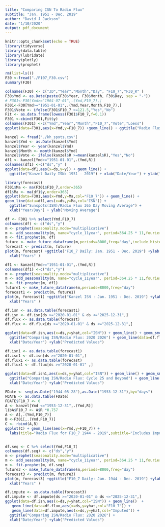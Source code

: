 ```yaml
---
title: "Comparing ISN To Radio Flux"
subtitle: "Jan. 1951 - Dec. 2019"
author: "David J Jackson"
date: "1/10/2020"
output: pdf_document
---
```


```r
knitr::opts_chunk$set(echo = TRUE)
library(tidyverse)
library(data.table)
library(lubridate)
library(plotly)
library(prophet)
```
```r
rm(list=ls())
F30 <-fread("./F107_F30.csv")
summary(F30)

colnames(F30) <- c("JD","Year","Month","Day", "F10_7","F30_R" )
F30$Ymd <- as.Date(paste(F30$Year, F30$Month, F30$Day, sep = "-"))
# F301<-F30[Ymd>="1964-07-01",.(Ymd,F10_7),]
F301<-F30[Ymd>="1951-01-01",.(Ymd,Year,Month,F10_7),]
F301$Vote <- ifelse(F301$F10_7 >=121.5,"Yes","No")
Fit <- as.data.frame(lowess(F301$F10_7,f=0.1))
F301 <-cbind(F301,Fit$y)
colnames(F301) <-c("Ymd","Year","Month","F10_7","Vote","Loess")
ggplot(data=F301,aes(x=Ymd,y=F10_7)) +geom_line() + ggtitle("Radio Flux F19_7: 1951 - 2019")
```

```r
kanzel <- fread("./kh_spots.csv")
kanzel$Ymd <- as.Date(kanzel$Ymd)
kanzel$Year <- year(kanzel$Ymd)
kanzel$Month <- month(kanzel$Ymd)
kanzel$Vote <- ifelse(kanzel$R >=mean(kanzel$R),"Yes","No")
df1 <- kanzel[Ymd>="1951-01-01",.(Ymd,R)]
colnames(df1) <-c("ds","y" )
ggplot(data=df1,aes(x=ds,y=y)) + geom_line() + 
  ggtitle("Kanzel Daily ISN: 1951 - 2019") + xlab("Date/Year") + ylab("Daily  ISN")
```
```r
library(forecast)
F301$Ma <- ma(F301$F10_7,order=365)
df1$Ma <- ma(df1$y,order=365)
ggplot(data=F301,aes(x=Ymd,y=Ma,col="F10_7")) + geom_line() +
geom_line(data=df1,aes(x=ds,y=Ma,col="ISN")) + 
  ggtitle("Sunspots(ISN)/Radio Flux 365 Day Moving Average") +
  xlab("Year/Day") + ylab("Moving Average")
```
```r
df <- F301 %>% select(Ymd,F10_7)
colnames(df) <- c("ds","y")
m <- prophet(seasonality.mode="multiplicative")
m <- add_seasonality(m, name="cycle_11year", period=364.25 * 11,fourier.order=5)
m <- fit.prophet(m, df)
future <- make_future_dataframe(m,periods=8000,freq="day",include_history = TRUE)
forecast <- predict(m, future)
plot(m, forecast) +ggtitle("F10_7 Daily: Jan. 1951 - Dec. 2019") +ylab("Predicted Days w/ F10_7") +
  xlab("Years" ) 
```
```r
df1 <- kanzel[Ymd>="1951-01-01",.(Ymd,R)]
colnames(df1) <-c("ds","y")
m <- prophet(seasonality.mode="multiplicative")
m <- add_seasonality(m, name="cycle_11year", period=364.25 * 11,fourier.order=5)
m <- fit.prophet(m, df1)
future1 <- make_future_dataframe(m,periods=8000,freq="day")
forecast1 <- predict(m, future1)
plot(m, forecast1) +ggtitle("Kanzel ISN : Jan. 1951 - Dec. 2019") +ylab("Predicted ISN") +
  xlab("Years" ) 
```
```r
df.isn <- as.data.table(forecast1)
df.isn <- df.isn[ds >="2020-01-01" & ds <="2025-12-31",]
df.flux <- as.data.table(forecast)
df.flux <- df.flux[ds >="2020-01-01" & ds <="2025-12-31",]

ggplot(data=df.isn,aes(x=ds,y=yhat,col="ISN")) + geom_line() + geom_smooth(method="glm") +
  ggtitle("Comparing ISN/Radio Flux: 2020 2026") + geom_line(data=df.flux,aes(x=ds,y=yhat,col="F10_7")) +
  xlab("Date/Year") +ylab("Predicted Values")

```
```r
df.isn1 <- as.data.table(forecast1)
df.isn1 <- df.isn[ds >="2020-01-01",]
df.flux1 <- as.data.table(forecast)
df.flux1 <- df.flux[ds >="2020-01-01" ,]

ggplot(data=df.isn1,aes(x=ds,y=yhat,col="ISN")) + geom_line() + geom_smooth(method="glm") +
  ggtitle("Comparing ISN/Radio Flux: Cycle 25 and Beyond") + geom_line(data=df.flux1,aes(x=ds,y=yhat,col="F10_7")) +
  xlab("Date/Year") +ylab("Predicted Values")
```

```r
FDate <- seq(as.Date("1944-05-28"),as.Date("1953-12-31"),by="days")
FDATE <- as.data.table(FDate)
FDATE$F10_7 <- 0
A <- kanzel[Ymd <="1953-12-31",.(Ymd,R)]
libA$F10_7 <- A$R *0.757
A <- A[,.(Ymd,F10_7)]
B <-F301[,.(Ymd,F10_7)]
C <- rbind(A,B)
ggplot(C) + geom_line(aes(x=Ymd,y=F10_7)) +
  labs(title="Radio Flux for F10_7 1944 - 2019",subtitle="Includes Imputed data from 1944 - 1954")
  
```


```r
df.seq <- C %>% select(Ymd,F10_7)
colnames(df.seq) <- c("ds","y")
m <- prophet(seasonality.mode="multiplicative")
m <- add_seasonality(m, name="cycle_11year", period=364.25 * 11,fourier.order=5)
m <- fit.prophet(m, df.seq)
future3 <- make_future_dataframe(m,periods=8000,freq="day")
forecast3 <- predict(m, future3)
plot(m, forecast3) +ggtitle("F10_7 Daily: Jan. 1944 - Dec. 2019") +ylab("Predicted Days w/ F10_7") +
  xlab("Years" ) 
```
```r
df.impute <- as.data.table(forecast3)
df.impute <- df.impute[ds >="2020-01-01" & ds <="2025-12-31",]
ggplot(data=df.isn,aes(x=ds,y=yhat,col="ISN")) + geom_line()  +
   geom_line(data=df.flux,aes(x=ds,y=yhat,col="F10_7")) + 
   geom_line(data=df.impute,aes(x=ds,y=yhat,col="Imputed")) +
  ggtitle("Comparing ISN/Radio Flux: 2020 2026") +
  xlab("Date/Year") +ylab("Predicted Values")
```

